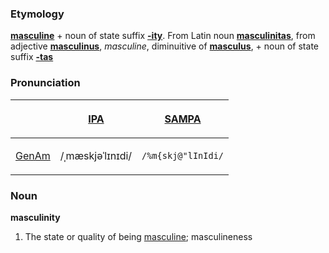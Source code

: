 ===Etymology===
'''[[masculine]]''' + noun of state suffix '''[[-ity]]'''.  From Latin noun '''[[masculinitas]]''', from adjective '''[[masculinus]]''', ''masculine'', diminuitive of '''[[masculus]]''', + noun of state suffix '''[[-tas]]'''

===Pronunciation===
{| border=1 cellpadding=5
! !! [[w:IPA|IPA]] !! [[w:SAMPA|SAMPA]]
|-
! [[GenAm]]
| /ˌmæskjəˈlɪnɪdi/ || <tt>/%m{skj@"lInIdi/</tt>
|}

===Noun===
'''masculinity'''
#The state or quality of being [[masculine]]; masculineness